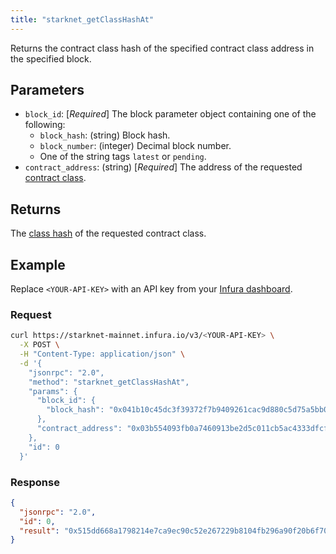 ```yaml
---
title: "starknet_getClassHashAt"
---
```



Returns the contract class hash of the specified contract class address in the specified block.

## Parameters

- `block_id`: [*Required*] The block parameter object containing one of the following:
  - `block_hash`: (string) Block hash.
  - `block_number`: (integer) Decimal block number.
  - One of the string tags `latest` or `pending`.
- `contract_address`: (string) [*Required*] The address of the requested
  [contract class](https://docs.starknet.io/documentation/architecture_and_concepts/Smart_Contracts/contract-classes/).

## Returns

The [class hash](https://docs.starknet.io/documentation/architecture_and_concepts/Smart_Contracts/class-hash/)
of the requested contract class.

## Example

Replace `<YOUR-API-KEY>` with an API key from your [Infura dashboard](https://infura.io/dashboard).

### Request

<Tabs>
<TabItem value="curl">

```bash
curl https://starknet-mainnet.infura.io/v3/<YOUR-API-KEY> \
  -X POST \
  -H "Content-Type: application/json" \
  -d '{
    "jsonrpc": "2.0",
    "method": "starknet_getClassHashAt",
    "params": {
      "block_id": {
        "block_hash": "0x041b10c45dc3f39372f7b9409261cac9d880c5d75a5bb077d028db20b1bd76c4"
      },
      "contract_address": "0x03b554093fb0a7460913be2d5c011cb5ac4333dfcfe6125851bcd3f926a3b558"
    },
    "id": 0
  }'
```

</TabItem>
</Tabs>

### Response

<Tabs>
<TabItem value="JSON">

```json
{
  "jsonrpc": "2.0",
  "id": 0,
  "result": "0x515dd668a1798214e7ca9ec90c52e267229b8104fb296a90f20b6f70baaef53"
}
```

</TabItem>
</Tabs>
